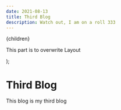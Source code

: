 ```yaml
---
date: 2021-08-13
title: Third Blog
description: Watch out, I am on a roll 333
---
```


  <div>
    {children}
    <p>This part is to overwrite Layout</p>
  </div>
);

<!---if we add something like so it will overwrite the defaultLayout in config file-->

# Third Blog

This blog is my third blog

